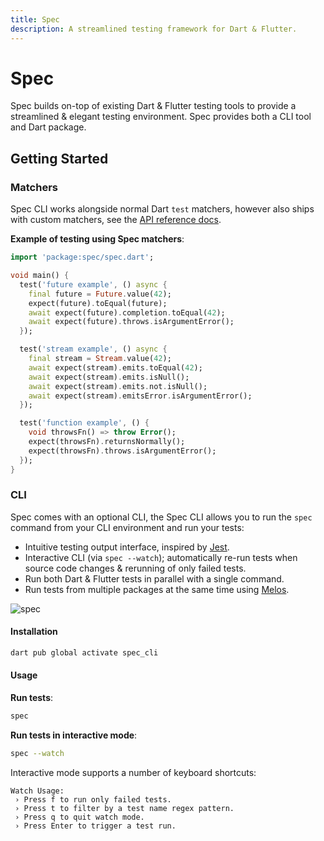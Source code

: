```yaml
---
title: Spec
description: A streamlined testing framework for Dart & Flutter.
---
```


# Spec

Spec builds on-top of existing Dart & Flutter testing tools to provide a streamlined & elegant testing environment. Spec provides both a CLI tool
and Dart package.

## Getting Started

### Matchers

Spec CLI works alongside normal Dart `test` matchers, however also ships with custom matchers, see the [API reference docs](https://pub.dev/documentation/spec/latest/spec/spec-library.html).

**Example of testing using Spec matchers**:

```dart
import 'package:spec/spec.dart';

void main() {
  test('future example', () async {
    final future = Future.value(42);
    expect(future).toEqual(future);
    await expect(future).completion.toEqual(42);
    await expect(future).throws.isArgumentError();
  });

  test('stream example', () async {
    final stream = Stream.value(42);
    await expect(stream).emits.toEqual(42);
    await expect(stream).emits.isNull();
    await expect(stream).emits.not.isNull();
    await expect(stream).emitsError.isArgumentError();
  });

  test('function example', () {
    void throwsFn() => throw Error();
    expect(throwsFn).returnsNormally();
    expect(throwsFn).throws.isArgumentError();
  });
}
```

### CLI

Spec comes with an optional CLI, the Spec CLI allows you to run the `spec` command from your CLI environment and run your tests:

- Intuitive testing output interface, inspired by [Jest](https://jestjs.io/).
- Interactive CLI (via `spec --watch`); automatically re-run tests when source code changes & rerunning of only failed tests.
- Run both Dart & Flutter tests in parallel with a single command.
- Run tests from multiple packages at the same time using [Melos](https://github.com/invertase/melos).

![spec](https://user-images.githubusercontent.com/5347038/152222814-b036f9bf-59e9-4212-b130-7cb14d50d4cb.gif)

#### Installation

```bash
dart pub global activate spec_cli
```

#### Usage

**Run tests**:

```bash
spec
```

**Run tests in interactive mode**:

```bash
spec --watch
```

Interactive mode supports a number of keyboard shortcuts:

```
Watch Usage:
 › Press f to run only failed tests.
 › Press t to filter by a test name regex pattern.
 › Press q to quit watch mode.
 › Press Enter to trigger a test run.
```
